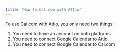 ```yaml
---
title: "How to Cal.com with Attio"
---
```


To use Cal.com with Attio, you only need two things:

1. You need to have an account on both platforms
2. You need to connect Google Calendar to Attio
3. You need to connect Google Calendar to Cal.com